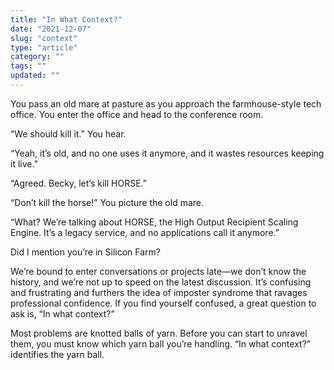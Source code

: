 ```yaml
---
title: "In What Context?"
date: "2021-12-07"
slug: "context"
type: "article"
category: ""
tags: ""
updated: ""
---
```


You pass an old mare at pasture as you approach the farmhouse-style tech office. You enter the office and head to the conference room.

“We should kill it.” You hear.

“Yeah, it’s old, and no one uses it anymore, and it wastes resources keeping it live.”

“Agreed. Becky, let’s kill HORSE.”

“Don’t kill the horse!” You picture the old mare.

“What? We’re talking about HORSE, the High Output Recipient Scaling Engine. It’s a legacy service, and no applications call it anymore.”

Did I mention you’re in Silicon Farm?

We’re bound to enter conversations or projects late—we don’t know the history, and we’re not up to speed on the latest discussion. It’s confusing and frustrating and furthers the idea of imposter syndrome that ravages professional confidence. If you find yourself confused, a great question to ask is, “In what context?”

Most problems are knotted balls of yarn. Before you can start to unravel them, you must know which yarn ball you’re handling. “In what context?” identifies the yarn ball.